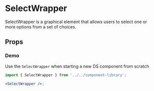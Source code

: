 

# SelectWrapper

SelectWrapper is a graphical element that allows users to select one or more options from a set of choices.

<Canvas>
  <Story id="components-componentlibrary-select-wrapper--default-story" />
</Canvas>

## Props

<ArgsTable of={SelectWrapper} />

### Demo

Use the `SelectWrapper` when starting a new DS component from scratch

<Canvas>
  <Story id="components-componentlibrary-select-wrapper--demo" />
</Canvas>

```jsx
import { SelectWrapper } from '../../component-library';

<SelectWrapper />;
```
